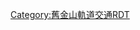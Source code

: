 {{Routemap
| title = 市場街地鐵
| inline = <includeonly>yes</includeonly>
| bottom = 
| map = 
\utCONTg~~ ~~{{rint|bart}} <small>往[[跨灣隧道]]</small>
\utSTR+l\utKRZtu\utCONTfq~~ ~~{{rint|sanfrancisco|n}} {{rint|sanfrancisco|t}} <small>往[[內河碼頭 (舊金山)|內河碼頭]]</small>
utÜST\utSTR~~ ~~{{rint|sanfrancisco|j}} {{rint|sanfrancisco|l}} {{rint|sanfrancisco|m}}
utBHF!~HUBaq\utBHF!~HUBeq~~ ~~[[內河碼頭站]] {{Rail-interchange|ferry|link=旧金山渡轮大厦|size=18px}}
utÜST\utÜST
utBHF!~HUBaq\utBHF!~HUBeq~~ ~~[[蒙哥馬利街站]]
utBHF!~HUBaq\utBHF!~HUBeq~~ ~~[[跑華街站]]
utBHF!~HUBaq\utBHF!~HUBeq~~ ~~[[市政中心/聯合國廣場站]]
\utSTR\utSTRl\utCONTfq~~ ~~{{rint|bart}} <small>往[[第16街米慎站]]</small>
utBHF\~~ ~~[[凡內斯站]]
utCONTgq\utABZgr\\~~ ~~{{rint|sanfrancisco|j}} {{rint|sanfrancisco|n}} <small>往杜伯斯隧道口</small>
utBHF\~~ ~~[[教堂街站]]
utÜST\
utBHF\~~ ~~[[卡斯楚街站]]
utCONTf\~~ ~~{{rint|sanfrancisco|k}} {{rint|sanfrancisco|l}} {{rint|sanfrancisco|m}} {{rint|sanfrancisco|t}} <small>往[[雙峰隧道]]</small>
}}<noinclude>

{{Rdt intro|[[美國]][[加州]][[舊金山]]經由[[市場街地鐵]]的[[舊金山灣區捷運]]與[[舊金山輕軌]]}}
[[Category:舊金山軌道交通RDT]]
</noinclude>